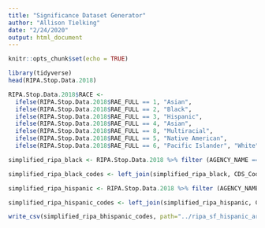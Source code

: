 ```yaml
---
title: "Significance Dataset Generator"
author: "Allison Tielking"
date: "2/24/2020"
output: html_document
---
```


```r
knitr::opts_chunk$set(echo = TRUE)
```

```r
library(tidyverse)
head(RIPA.Stop.Data.2018)

RIPA.Stop.Data.2018$RACE <- 
  ifelse(RIPA.Stop.Data.2018$RAE_FULL == 1, "Asian",
  ifelse(RIPA.Stop.Data.2018$RAE_FULL == 2, "Black", 
  ifelse(RIPA.Stop.Data.2018$RAE_FULL == 3, "Hispanic", 
  ifelse(RIPA.Stop.Data.2018$RAE_FULL == 4, "Asian", 
  ifelse(RIPA.Stop.Data.2018$RAE_FULL == 8, "Multiracial", 
  ifelse(RIPA.Stop.Data.2018$RAE_FULL == 5, "Native American", 
  ifelse(RIPA.Stop.Data.2018$RAE_FULL == 6, "Pacific Islander", "White")))))))

simplified_ripa_black <- RIPA.Stop.Data.2018 %>% filter (AGENCY_NAME == "SAN FRANCISCO PD - DOC" & (RACE == "Black" | RACE == "White")) %>% select(AGENCY_NAME, RACE, ROS_CUSTODIAL_WOUT_WARRANT_CDS) %>%  mutate(ROS_CUSTODIAL_WOUT_WARRANT_CDS = as.numeric(ROS_CUSTODIAL_WOUT_WARRANT_CDS))

simplified_ripa_black_codes <- left_join(simplified_ripa_black, CDS_Codes, by=c("ROS_CUSTODIAL_WOUT_WARRANT_CDS"="CDS.Code")) %>% select(-c(Offense.Level, ROS_CUSTODIAL_WOUT_WARRANT_CDS)) %>% rename(OFFENSE = Offense.Description)

simplified_ripa_hispanic <- RIPA.Stop.Data.2018 %>% filter (AGENCY_NAME == "SAN FRANCISCO PD - DOC" & (RACE == "Hispanic" | RACE == "White")) %>% select(AGENCY_NAME, RACE, ROS_CUSTODIAL_WOUT_WARRANT_CDS) %>%  mutate(ROS_CUSTODIAL_WOUT_WARRANT_CDS = as.numeric(ROS_CUSTODIAL_WOUT_WARRANT_CDS))

simplified_ripa_hispanic_codes <- left_join(simplified_ripa_hispanic, CDS_Codes, by=c("ROS_CUSTODIAL_WOUT_WARRANT_CDS"="CDS.Code")) %>% select(-c(Offense.Level, ROS_CUSTODIAL_WOUT_WARRANT_CDS)) %>% rename(OFFENSE = Offense.Description)

write_csv(simplified_ripa_bhispanic_codes, path="../ripa_sf_hispanic_arrest.csv")


```